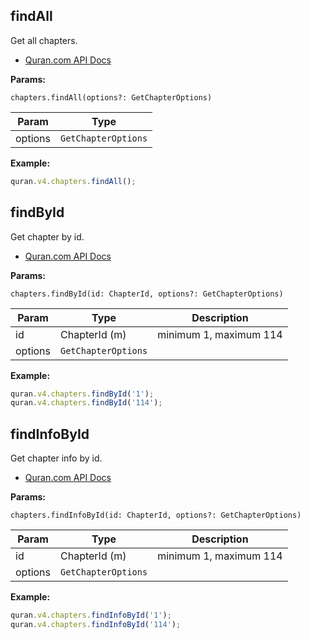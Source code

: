 ## findAll

Get all chapters.

- [Quran.com API Docs](https://api-docs.quran.com/docs/quran.com_versioned/4.0.0/list-chapters)

**Params:**

`chapters.findAll(options?: GetChapterOptions)`

| Param   | Type                |
| ------- | ------------------- |
| options | `GetChapterOptions` |

**Example:**

```js
quran.v4.chapters.findAll();
```

## findById

Get chapter by id.

- [Quran.com API Docs](https://api-docs.quran.com/docs/quran.com_versioned/4.0.0/get-chapter)

**Params:**

`chapters.findById(id: ChapterId, options?: GetChapterOptions)`

| Param   | Type                | Description            |
| ------- | ------------------- | ---------------------- |
| id      | ChapterId (m)       | minimum 1, maximum 114 |
| options | `GetChapterOptions` |                        |

**Example:**

```js
quran.v4.chapters.findById('1');
quran.v4.chapters.findById('114');
```

## findInfoById

Get chapter info by id.

- [Quran.com API Docs](https://api-docs.quran.com/docs/quran.com_versioned/4.0.0/info)

**Params:**

`chapters.findInfoById(id: ChapterId, options?: GetChapterOptions)`

| Param   | Type                | Description            |
| ------- | ------------------- | ---------------------- |
| id      | ChapterId (m)       | minimum 1, maximum 114 |
| options | `GetChapterOptions` |                        |

**Example:**

```js
quran.v4.chapters.findInfoById('1');
quran.v4.chapters.findInfoById('114');
```
